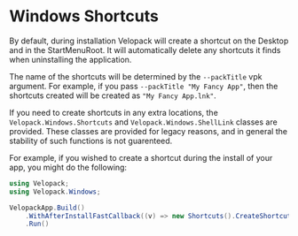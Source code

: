 # Windows Shortcuts
<AppliesTo win />
By default, during installation Velopack will create a shortcut on the Desktop and in the StartMenuRoot. It will automatically delete any shortcuts it finds when uninstalling the application.

The name of the shortcuts will be determined by the `--packTitle` vpk argument. For example, if you pass `--packTitle "My Fancy App"`, then the shortcuts created will be created as `"My Fancy App.lnk"`.

If you need to create shortcuts in any extra locations, the `Velopack.Windows.Shortcuts` and `Velopack.Windows.ShellLink` classes are provided. These classes are provided for legacy reasons, and in general the stability of such functions is not guarenteed.

For example, if you wished to create a shortcut during the install of your app, you might do the following:

```cs
using Velopack;
using Velopack.Windows;

VelopackApp.Build()
    .WithAfterInstallFastCallback((v) => new Shortcuts().CreateShortcutForThisExe(ShortcutLocation.Desktop))
    .Run()
```